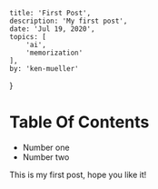 	title: 'First Post',
	description: 'My first post',
	date: 'Jul 19, 2020',
	topics: [
		'ai',
		'memorization'
	],
	by: 'ken-mueller'
}

# Table Of Contents

- Number one
- Number two

This is my first post, hope you like it!
